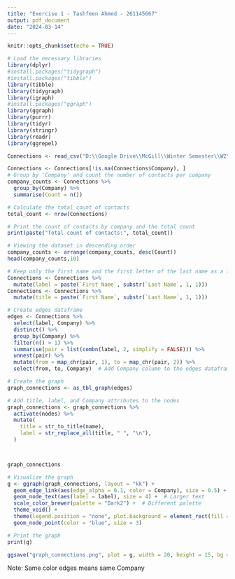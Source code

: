```yaml
---
title: "Exercise 1 - Tashfeen Ahmed - 261145667"
output: pdf_document
date: "2024-03-14"
---
```


```r
knitr::opts_chunk$set(echo = TRUE)
```


```r
# Load the necessary libraries
library(dplyr)
#install.packages("tidygraph")
#install.packages("tibble")
library(tibble)
library(tidygraph)
library(igraph)
#install.packages("ggraph")
library(ggraph)
library(purrr)
library(tidyr)
library(stringr)
library(readr)
library(ggrepel)
```


```r
Connections <- read_csv("D:\\Google Drive\\McGill\\Winter Semester\\W2\\Talent-Analytics-Assignments\\Part 2\\Exercise 1\\Connections.csv", skip = 3)
```



```r
Connections <- Connections[!is.na(Connections$Company), ]
# Group by 'Company' and count the number of contacts per company
company_counts <- Connections %>%
  group_by(Company) %>%
  summarise(Count = n())

# Calculate the total count of contacts
total_count <- nrow(Connections)

# Print the count of contacts by company and the total count
print(paste("Total count of contacts:", total_count))

```


```r
# Viewing the dataset in descending order
company_counts <- arrange(company_counts, desc(Count))
head(company_counts,10)

```


```r

# Keep only the first name and the first letter of the last name as a label for the nodes
Connections <- Connections %>%
  mutate(label = paste(`First Name`, substr(`Last Name`, 1, 1)))
Connections <- Connections %>%
  mutate(title = paste(`First Name`, substr(`Last Name`, 1, 1)))

# Create edges dataframe
edges <- Connections %>%
  select(label, Company) %>%
  distinct() %>%
  group_by(Company) %>%
  filter(n() > 1) %>%
  summarise(pair = list(combn(label, 2, simplify = FALSE))) %>%
  unnest(pair) %>%
  mutate(from = map_chr(pair, 1), to = map_chr(pair, 2)) %>%
  select(from, to, Company)  # Add Company column to the edges dataframe

# Create the graph
graph_connections <- as_tbl_graph(edges)

# Add title, label, and Company attributes to the nodes
graph_connections <- graph_connections %>%
  activate(nodes) %>%
  mutate(
    title = str_to_title(name),
    label = str_replace_all(title, " ", "\n"),
  )




```


```r
graph_connections
```



```r
# Visualize the graph
g <- ggraph(graph_connections, layout = "kk") + 
  geom_edge_link(aes(edge_alpha = 0.1, color = Company), size = 0.5) +  # Slightly thicker edges
  geom_node_text(aes(label = label), size = 4) +  # Larger text
  scale_color_brewer(palette = "Dark2") +  # Different palette
  theme_void() + 
  theme(legend.position = "none", plot.background = element_rect(fill = "white")) + 
  geom_node_point(color = "blue", size = 3)

# Print the graph
print(g)

ggsave("graph_connections.png", plot = g, width = 20, height = 15, bg = "white")
```

Note: Same color edges means same Company




























